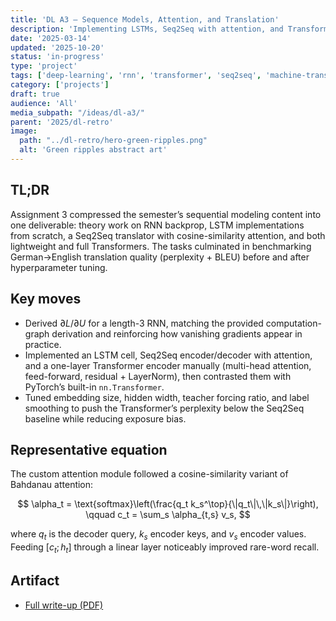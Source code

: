 ```yaml
---
title: 'DL A3 — Sequence Models, Attention, and Translation'
description: 'Implementing LSTMs, Seq2Seq with attention, and Transformers for German→English translation.'
date: '2025-03-14'
updated: '2025-10-20'
status: 'in-progress'
type: 'project'
tags: ['deep-learning', 'rnn', 'transformer', 'seq2seq', 'machine-translation', 'cs7643', 'MSCS']
category: ['projects']
draft: true
audience: 'All'
media_subpath: "/ideas/dl-a3/"
parent: '2025/dl-retro'
image:
  path: "../dl-retro/hero-green-ripples.png"
  alt: 'Green ripples abstract art'
---
```


## TL;DR
Assignment 3 compressed the semester’s sequential modeling content into one deliverable: theory work on RNN backprop, LSTM implementations from scratch, a Seq2Seq translator with cosine-similarity attention, and both lightweight and full Transformers. The tasks culminated in benchmarking German→English translation quality (perplexity + BLEU) before and after hyperparameter tuning.

## Key moves
- Derived $\partial L / \partial U$ for a length-3 RNN, matching the provided computation-graph derivation and reinforcing how vanishing gradients appear in practice.
- Implemented an LSTM cell, Seq2Seq encoder/decoder with attention, and a one-layer Transformer encoder manually (multi-head attention, feed-forward, residual + LayerNorm), then contrasted them with PyTorch’s built-in `nn.Transformer`.
- Tuned embedding size, hidden width, teacher forcing ratio, and label smoothing to push the Transformer’s perplexity below the Seq2Seq baseline while reducing exposure bias.

## Representative equation
The custom attention module followed a cosine-similarity variant of Bahdanau attention:

$$
\alpha_t = \text{softmax}\left(\frac{q_t k_s^\top}{\|q_t\|\,\|k_s\|}\right), \qquad c_t = \sum_s \alpha_{t,s} v_s,
$$

where $q_t$ is the decoder query, $k_s$ encoder keys, and $v_s$ encoder values. Feeding $[c_t; h_t]$ through a linear layer noticeably improved rare-word recall.

## Artifact
- [Full write-up (PDF)](../dl-retro/DL_A3.pdf)
